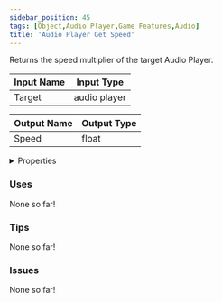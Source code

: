 ```yaml
---
sidebar_position: 45
tags: [Object,Audio Player,Game Features,Audio]
title: 'Audio Player Get Speed'
---
```


Returns the speed multiplier of the target Audio Player.



<IChip uuid="931ebb4f-3424-4aa3-bee3-5e039ba210e4"/>

| Input Name | Input Type |
|-----------|-----------|
| Target | audio player |

| Output Name | Output Type |
|-----------|-----------|
| Speed | float |


<details>
  <summary>Properties</summary>
  <div>
    <div>
    <table>
      <thead>
        <tr>
          <th>Is beta required?</th>
          <th>No</th>
        </tr>
        <tr>
          <th>Is this chip a trolling risk?</th>
          <th>No</th>
        </tr>
        <tr>
          <th>Is this chip a role assignment risk?</th>
          <th>No</th>
        </tr>
        <tr>
          <th>Chip UUID</th>
          <th>931ebb4f-3424-4aa3-bee3-5e039ba210e4</th>
        </tr>
        <tr>
          <th>Room availability</th>
          <th>Available everywhere</th>
        </tr>
      </thead>
    </table>
    </div>
  </div>
</details>

### Uses

None so far!

### Tips

None so far!

### Issues

None so far!